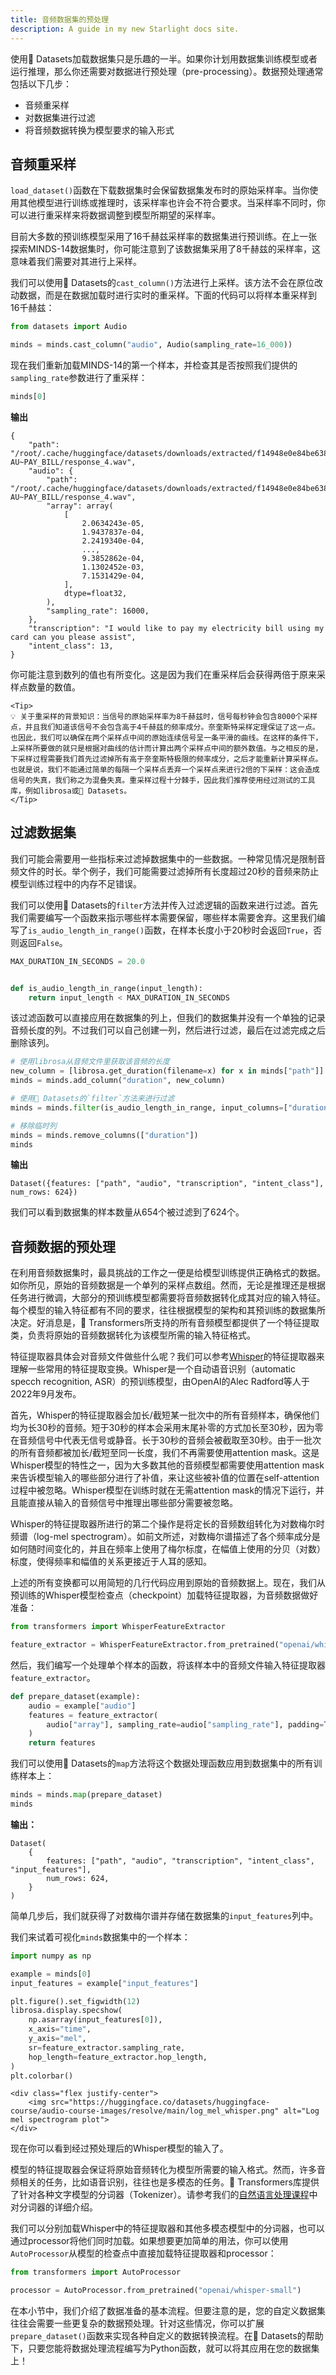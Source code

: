```yaml
---
title: 音频数据集的预处理
description: A guide in my new Starlight docs site.
---
```



使用🤗 Datasets加载数据集只是乐趣的一半。如果你计划用数据集训练模型或者运行推理，那么你还需要对数据进行预处理（pre-processing）。数据预处理通常包括以下几步：

* 音频重采样
* 对数据集进行过滤
* 将音频数据转换为模型要求的输入形式

## 音频重采样

`load_dataset()`函数在下载数据集时会保留数据集发布时的原始采样率。当你使用其他模型进行训练或推理时，该采样率也许会不符合要求。当采样率不同时，你可以进行重采样来将数据调整到模型所期望的采样率。

目前大多数的预训练模型采用了16千赫兹采样率的数据集进行预训练。在上一张探索MINDS-14数据集时，你可能注意到了该数据集采用了8千赫兹的采样率，这意味着我们需要对其进行上采样。

我们可以使用🤗 Datasets的`cast_column()`方法进行上采样。该方法不会在原位改动数据，而是在数据加载时进行实时的重采样。下面的代码可以将样本重采样到16千赫兹：

```py
from datasets import Audio

minds = minds.cast_column("audio", Audio(sampling_rate=16_000))
```

现在我们重新加载MINDS-14的第一个样本，并检查其是否按照我们提供的`sampling_rate`参数进行了重采样：

```py
minds[0]
```

**输出**
```
{
    "path": "/root/.cache/huggingface/datasets/downloads/extracted/f14948e0e84be638dd7943ac36518a4cf3324e8b7aa331c5ab11541518e9368c/en-AU~PAY_BILL/response_4.wav",
    "audio": {
        "path": "/root/.cache/huggingface/datasets/downloads/extracted/f14948e0e84be638dd7943ac36518a4cf3324e8b7aa331c5ab11541518e9368c/en-AU~PAY_BILL/response_4.wav",
        "array": array(
            [
                2.0634243e-05,
                1.9437837e-04,
                2.2419340e-04,
                ...,
                9.3852862e-04,
                1.1302452e-03,
                7.1531429e-04,
            ],
            dtype=float32,
        ),
        "sampling_rate": 16000,
    },
    "transcription": "I would like to pay my electricity bill using my card can you please assist",
    "intent_class": 13,
}
```

你可能注意到数列的值也有所变化。这是因为我们在重采样后会获得两倍于原来采样点数量的数值。
```
<Tip>
💡 关于重采样的背景知识：当信号的原始采样率为8千赫兹时，信号每秒钟会包含8000个采样点，并且我们知道该信号不会包含高于4千赫兹的频率成分。奈奎斯特采样定理保证了这一点。也因此，我们可以确保在两个采样点中间的原始连续信号呈一条平滑的曲线。在这样的条件下，上采样所要做的就只是根据对曲线的估计而计算出两个采样点中间的额外数值。与之相反的是，下采样过程需要我们首先过滤掉所有高于奈奎斯特极限的频率成分，之后才能重新计算采样点。也就是说，我们不能通过简单的每隔一个采样点丢弃一个采样点来进行2倍的下采样：这会造成信号的失真，我们称之为混叠失真。重采样过程十分棘手，因此我们推荐使用经过测试的工具库，例如librosa或🤗 Datasets。
</Tip>
```
## 过滤数据集

我们可能会需要用一些指标来过滤掉数据集中的一些数据。一种常见情况是限制音频文件的时长。举个例子，我们可能需要过滤掉所有长度超过20秒的音频来防止模型训练过程中的内存不足错误。

我们可以使用🤗 Datasets的`filter`方法并传入过滤逻辑的函数来进行过滤。首先我们需要编写一个函数来指示哪些样本需要保留，哪些样本需要舍弃。这里我们编写了`is_audio_length_in_range()`函数，在样本长度小于20秒时会返回`True`，否则返回`False`。

```py
MAX_DURATION_IN_SECONDS = 20.0


def is_audio_length_in_range(input_length):
    return input_length < MAX_DURATION_IN_SECONDS
```

该过滤函数可以直接应用在数据集的列上，但我们的数据集并没有一个单独的记录音频长度的列。不过我们可以自己创建一列，然后进行过滤，最后在过滤完成之后删除该列。

```py
# 使用librosa从音频文件里获取该音频的长度
new_column = [librosa.get_duration(filename=x) for x in minds["path"]]
minds = minds.add_column("duration", new_column)

# 使用🤗 Datasets的`filter`方法来进行过滤
minds = minds.filter(is_audio_length_in_range, input_columns=["duration"])

# 移除临时列
minds = minds.remove_columns(["duration"])
minds
```

**输出**
```
Dataset({features: ["path", "audio", "transcription", "intent_class"], num_rows: 624})
```

我们可以看到数据集的样本数量从654个被过滤到了624个。

## 音频数据的预处理

在利用音频数据集时，最具挑战的工作之一便是给模型训练提供正确格式的数据。如你所见，原始的音频数据是一个单列的采样点数组。然而，无论是推理还是根据任务进行微调，大部分的预训练模型都需要将音频数据转化成其对应的输入特征。每个模型的输入特征都有不同的要求，往往根据模型的架构和其预训练的数据集所决定。好消息是，🤗 Transformers所支持的所有音频模型都提供了一个特征提取类，负责将原始的音频数据转化为该模型所需的输入特征格式。

特征提取器具体会对音频文件做些什么呢？我们可以参考[Whisper](https://cdn.openai.com/papers/whisper.pdf)的特征提取器来理解一些常用的特征提取变换。Whisper是一个自动语音识别（automatic specch recognition, ASR）的预训练模型，由OpenAI的Alec Radford等人于2022年9月发布。

首先，Whisper的特征提取器会加长/截短某一批次中的所有音频样本，确保他们均为长30秒的音频。短于30秒的样本会采用末尾补零的方式加长至30秒，因为零在音频信号中代表无信号或静音。长于30秒的音频会被截取至30秒。由于一批次的所有音频都被加长/截短至同一长度，我们不再需要使用attention mask。这是Whisper模型的特性之一，因为大多数其他的音频模型都需要使用attention mask来告诉模型输入的哪些部分进行了补值，来让这些被补值的位置在self-attention过程中被忽略。Whisper模型在训练时就在无需attention mask的情况下运行，并且能直接从输入的音频信号中推理出哪些部分需要被忽略。

Whisper的特征提取器所进行的第二个操作是将定长的音频数组转化为对数梅尔时频谱（log-mel spectrogram）。如前文所述，对数梅尔谱描述了各个频率成分是如何随时间变化的，并且在频率上使用了梅尔标度，在幅值上使用的分贝（对数）标度，使得频率和幅值的关系更接近于人耳的感知。

上述的所有变换都可以用简短的几行代码应用到原始的音频数据上。现在，我们从预训练的Whisper模型检查点（checkpoint）加载特征提取器，为音频数据做好准备：

```py
from transformers import WhisperFeatureExtractor

feature_extractor = WhisperFeatureExtractor.from_pretrained("openai/whisper-small")
```

然后，我们编写一个处理单个样本的函数，将该样本中的音频文件输入特征提取器`feature_extractor`。

```py
def prepare_dataset(example):
    audio = example["audio"]
    features = feature_extractor(
        audio["array"], sampling_rate=audio["sampling_rate"], padding=True
    )
    return features
```

我们可以使用🤗 Datasets的`map`方法将这个数据处理函数应用到数据集中的所有训练样本上：

```py
minds = minds.map(prepare_dataset)
minds
```

**输出：**
```
Dataset(
    {
        features: ["path", "audio", "transcription", "intent_class", "input_features"],
        num_rows: 624,
    }
)
```

简单几步后，我们就获得了对数梅尔谱并存储在数据集的`input_features`列中。

我们来试着可视化`minds`数据集中的一个样本：

```py
import numpy as np

example = minds[0]
input_features = example["input_features"]

plt.figure().set_figwidth(12)
librosa.display.specshow(
    np.asarray(input_features[0]),
    x_axis="time",
    y_axis="mel",
    sr=feature_extractor.sampling_rate,
    hop_length=feature_extractor.hop_length,
)
plt.colorbar()
```
```
<div class="flex justify-center">
    <img src="https://huggingface.co/datasets/huggingface-course/audio-course-images/resolve/main/log_mel_whisper.png" alt="Log mel spectrogram plot">
</div>
```
现在你可以看到经过预处理后的Whisper模型的输入了。

模型的特征提取器会保证将原始音频转化为模型所需要的输入格式。然而，许多音频相关的任务，比如语音识别，往往也是多模态的任务。🤗 Transformers库提供了针对各种文字模型的分词器（Tokenizer）。请参考我们的[自然语言处理课程](https://huggingface.co/learn/nlp-course/zh-CN/chapter2/4)中对分词器的详细介绍。

我们可以分别加载Whisper中的特征提取器和其他多模态模型中的分词器，也可以通过processor将他们同时加载。如果想要更加简单的用法，你可以使用`AutoProcessor`从模型的检查点中直接加载特征提取器和processor：

```py
from transformers import AutoProcessor

processor = AutoProcessor.from_pretrained("openai/whisper-small")
```

在本小节中，我们介绍了数据准备的基本流程。但要注意的是，您的自定义数据集往往会需要一些更复杂的数据预处理。针对这些情况，你可以扩展`prepare_dataset()`函数来实现各种自定义的数据转换流程。在🤗 Datasets的帮助下，只要您能将数据处理流程编写为Python函数，就可以将其应用在您的数据集上！